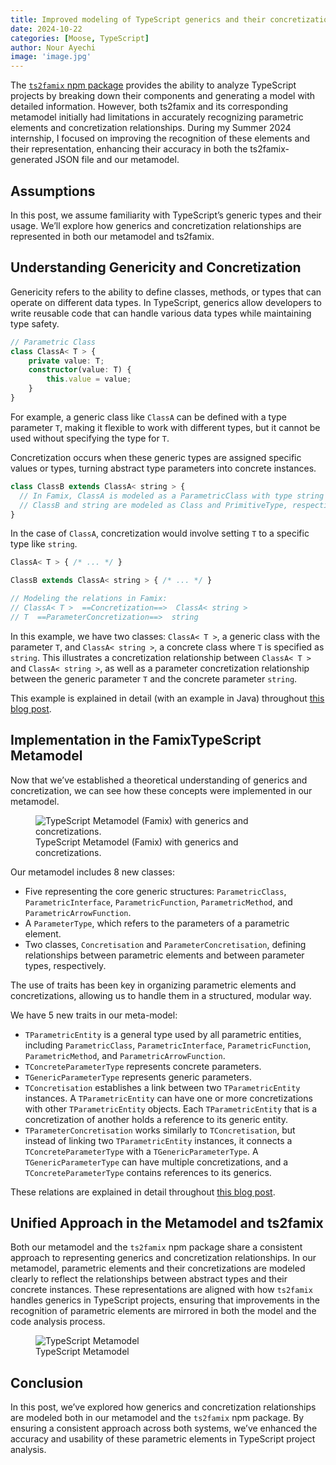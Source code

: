 ```yaml
---
title: Improved modeling of TypeScript generics and their concretizations
date: 2024-10-22
categories: [Moose, TypeScript]
author: Nour Ayechi
image: 'image.jpg'
---
```


The [`ts2famix` npm package](../typescript-in-moose/) provides the ability to analyze TypeScript projects by breaking down their components and generating a model with detailed information. However, both ts2famix and its corresponding metamodel initially had limitations in accurately recognizing parametric elements and concretization relationships. During my Summer 2024 internship, I focused on improving the recognition of these elements and their representation, enhancing their accuracy in both the ts2famix-generated JSON file and our metamodel.

## Assumptions

In this post, we assume familiarity with TypeScript's generic types and their usage. We'll explore how generics and concretization relationships are represented in both our metamodel and ts2famix.

## Understanding Genericity and Concretization

Genericity refers to the ability to define classes, methods, or types that can operate on different data types. In TypeScript, generics allow developers to write reusable code that can handle various data types while maintaining type safety. 

```typescript
// Parametric Class
class ClassA< T > {
    private value: T;
    constructor(value: T) {
        this.value = value;
    }
}
```

For example, a generic class like `ClassA` can be defined with a type parameter `T`, making it flexible to work with different types, but it cannot be used without specifying the type for `T`.

Concretization occurs when these generic types are assigned specific values or types, turning abstract type parameters into concrete instances. 

```typescript
class ClassB extends ClassA< string > {
  // In Famix, ClassA is modeled as a ParametricClass with type string
  // ClassB and string are modeled as Class and PrimitiveType, respectively
}
```

In the case of `ClassA`, concretization would involve setting `T` to a specific type like `string`.

```typescript
ClassA< T > { /* ... */ }

ClassB extends ClassA< string > { /* ... */ }

// Modeling the relations in Famix:
// ClassA< T >  ==Concretization==>  ClassA< string >
// T  ==ParameterConcretization==>  string
```

In this example, we have two classes: `ClassA< T >`, a generic class with the parameter `T`, and `ClassA< string >`, a concrete class where `T` is specified as `string`. This illustrates a concretization relationship between `ClassA< T >` and `ClassA< string >`, as well as a parameter concretization relationship between the generic parameter `T` and the concrete parameter `string`.

::: {.callout-note}
This example is explained in detail (with an example in Java) throughout [this blog post](https://modularmoose.org/posts/2023-07-13-parametric).
:::

## Implementation in the FamixTypeScript Metamodel

Now that we've established a theoretical understanding of generics and concretization, we can see how these concepts were implemented in our metamodel. 

![TypeScript Metamodel (Famix) with generics and concretizations.](model.png)

Our metamodel includes 8 new classes: 

 - Five representing the core generic structures: `ParametricClass`, `ParametricInterface`, `ParametricFunction`, `ParametricMethod`, and `ParametricArrowFunction`.
 - A `ParameterType`, which refers to the parameters of a parametric element.
 - Two classes, `Concretisation` and `ParameterConcretisation`, defining relationships between parametric elements and between parameter types, respectively.

The use of traits has been key in organizing parametric elements and concretizations, allowing us to handle them in a structured, modular way. 

We have 5 new traits in our meta-model:

 - `TParametricEntity` is a general type used by all parametric entities, including `ParametricClass`, `ParametricInterface`, `ParametricFunction`, `ParametricMethod`, and `ParametricArrowFunction`.
 - `TConcreteParameterType` represents concrete parameters.
 - `TGenericParameterType` represents generic parameters.  
 - `TConcretisation` establishes a link between two `TParametricEntity` instances. A `TParametricEntity` can have one or more concretizations with other `TParametricEntity` objects. Each `TParametricEntity` that is a concretization of another holds a reference to its generic entity.
 - `TParameterConcretisation` works similarly to `TConcretisation`, but instead of linking two `TParametricEntity` instances, it connects a `TConcreteParameterType` with a `TGenericParameterType`. A `TGenericParameterType` can have multiple concretizations, and a `TConcreteParameterType` contains references to its generics.

::: {.callout-note}
These relations are explained in detail throughout [this blog post](https://modularmoose.org/moose-wiki/Developers/predefinedEntities#genericity).
:::

## Unified Approach in the Metamodel and ts2famix

Both our metamodel and the `ts2famix` npm package share a consistent approach to representing generics and concretization relationships.
In our metamodel, parametric elements and their concretizations are modeled clearly to reflect the relationships between abstract types and their concrete instances.
These representations are aligned with how `ts2famix` handles generics in TypeScript projects, ensuring that improvements in the recognition of parametric elements are mirrored in both the model and the code analysis process.

![TypeScript Metamodel](metaModel.png){.lightbox}

## Conclusion

In this post, we've explored how generics and concretization relationships are modeled both in our metamodel and the `ts2famix` npm package. By ensuring a consistent approach across both systems, we've enhanced the accuracy and usability of these parametric elements in TypeScript project analysis.
